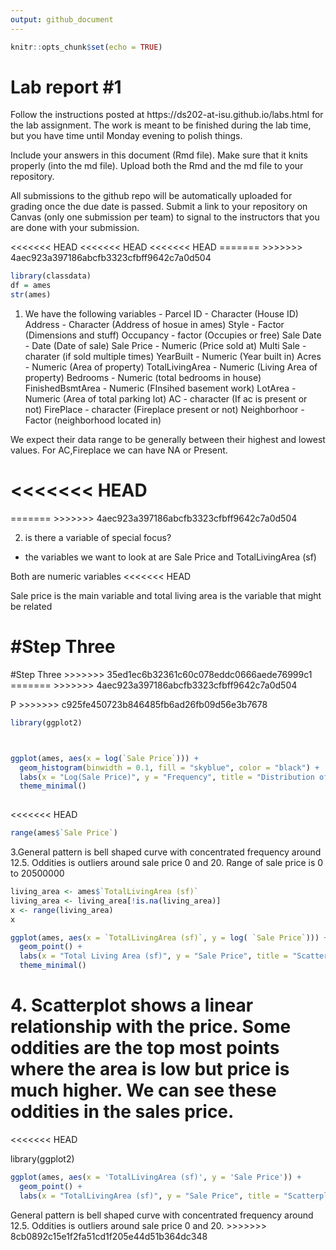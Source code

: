 ```yaml
---
output: github_document
---
```


<!-- README.md is generated from README.Rmd. Please edit the README.Rmd file -->


```r
knitr::opts_chunk$set(echo = TRUE)
```

# Lab report #1

Follow the instructions posted at https://ds202-at-isu.github.io/labs.html for the lab assignment. The work is meant to be finished during the lab time, but you have time until Monday evening to polish things.

Include your answers in this document (Rmd file). Make sure that it knits properly (into the md file). Upload both the Rmd and the md file to your repository.  

All submissions to the github repo will be automatically uploaded for grading once the due date is passed.
Submit a link to your repository on Canvas (only one submission per team) to signal to the instructors that you are done with your submission.

<<<<<<< HEAD
<<<<<<< HEAD
<<<<<<< HEAD
=======
>>>>>>> 4aec923a397186abcfb3323cfbff9642c7a0d504
```r
library(classdata)
df = ames
str(ames)
```
1. We have the following variables - 
Parcel ID - Character    (House ID)
Address - Character      (Address of hosue in ames)
Style - Factor           (Dimensions and stuff)
Occupancy - factor       (Occupies or free)
Sale Date - Date         (Date of sale)
Sale Price - Numeric     (Price sold at)
Multi Sale - charater    (if sold multiple times)
YearBuilt - Numeric      (Year built in)
Acres - Numeric          (Area of property)
TotalLivingArea - Numeric (Living Area of property)
Bedrooms - Numeric        (total bedrooms in house)
FinishedBsmtArea - Numeric  (FInsihed basement work)
LotArea - Numeric  (Area of total parking lot)
AC - character (If ac is present or not)
FirePlace - character   (Fireplace present or not)
Neighborhoor - Factor   (neighborhood located in)

We expect their data range to be generally between their highest and lowest values. For AC,Fireplace we can have NA or Present. 
 

<<<<<<< HEAD
=======
=======
>>>>>>> 4aec923a397186abcfb3323cfbff9642c7a0d504

2. is there a variable of special focus?
 - the variables we want to look at are Sale Price and TotalLivingArea (sf)
 
Both are numeric variables
<<<<<<< HEAD

Sale price is the main variable and total living area is the variable that might be related
 
 #Step Three
=======
#Step Three
>>>>>>> 35ed1ec6b32361c60c078eddc0666aede76999c1
=======
>>>>>>> 4aec923a397186abcfb3323cfbff9642c7a0d504


 
 P
>>>>>>> c925fe450723b846485fb6ad26fb09d56e3b7678
 
```r
library(ggplot2)



ggplot(ames, aes(x = log(`Sale Price`))) +
  geom_histogram(binwidth = 0.1, fill = "skyblue", color = "black") +
  labs(x = "Log(Sale Price)", y = "Frequency", title = "Distribution of Log(Sale Price)") +
  theme_minimal()
  


```
<<<<<<< HEAD

```r
range(ames$`Sale Price`)

```
3.General pattern is bell shaped curve with concentrated frequency around 12.5. Oddities is outliers around sale price 0 and 20. Range of sale price is 0 to 20500000

```r
living_area <- ames$`TotalLivingArea (sf)`
living_area <- living_area[!is.na(living_area)]
x <- range(living_area)
x

```
```r
ggplot(ames, aes(x = `TotalLivingArea (sf)`, y = log( `Sale Price`))) +
  geom_point() +
  labs(x = "Total Living Area (sf)", y = "Sale Price", title = "Scatterplot of Total Living Area vs. Sale Price") +
  theme_minimal()
```

4. Scatterplot shows a linear relationship with the price. Some oddities are the top most points where the area is low but price is much higher. We can see these oddities in the sales price. 
=======
<<<<<<< HEAD


library(ggplot2)

```r
ggplot(ames, aes(x = 'TotalLivingArea (sf)', y = 'Sale Price')) +
  geom_point() +
  labs(x = "TotalLivingArea (sf)", y = "Sale Price", title = "Scatterplot of Sale Price vs. Total Living Area")


```


General pattern is bell shaped curve with concentrated frequency around 12.5. Oddities is outliers around sale price 0 and 20.
>>>>>>> 8cb0892c15e1f2fa51cd1f205e44d51b364dc348
